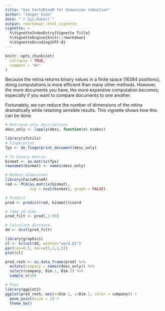 ```yaml
---
title: "Use FactoMineR for dimension reduction"
author: "Jasper Ginn"
date: "`r Sys.Date()`"
output: rmarkdown::html_vignette
vignette: >
  %\VignetteIndexEntry{Vignette Title}
  %\VignetteEngine{knitr::rmarkdown}
  %\VignetteEncoding{UTF-8}
---
```


```r
knitr::opts_chunk$set(
  collapse = TRUE,
  comment = "#>"
)
```

Because the retina returns binary values in a finite space (16384 positions), doing computations is more efficient than many other methods. However, the more documents you have, the more expensive computation becomes, especially if you want to compare documents to one another.

Fortunately, we can reduce the number of dimensions of the retina dramatically while retaining sensible results. This vignette shows how this can be done. 

```r
# Retrieve only descriptions
desc_only <- lapply(desc, function(x) x$desc)

library(sfutils)
# Fingerprint
fps <- do_fingerprint_document(desc_only)

# To binary matrix
binmat <- as.matrix(fps)
rownames(binmat) <- names(desc_only)

# Reduce dimensions
library(FactoMineR)
red <- PCA(as.matrix(binmat),
           ncp = ncol(binmat), graph = FALSE)

# Predict
pred <- predict(red, binmat)$coord

# Take 10 dims
pred_filt <- pred[,1:99]

# Calculate distance
dd <- dist(pred_filt)

library(graphics)
cl <- hclust(dd, method="ward.D2")
par(cex=0.5, mar=c(3,1,1,5))
plot(cl)

pred_resh <- as_data_frame(pred) %>%
  mutate(company = names(desc_only)) %>%
  select(company, Dim.1, Dim.2) %>%
  sample_n(10)

# Plot
library(ggplot2)
ggplot(pred_resh, aes(x=Dim.1, y=Dim.2, color = company)) +
  geom_point(size = 2) +
  theme_bw()
```
